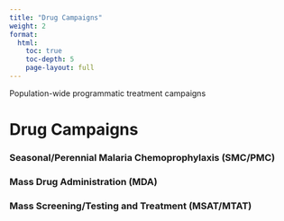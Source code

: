 ```yaml
---
title: "Drug Campaigns"
weight: 2
format: 
  html:
    toc: true
    toc-depth: 5
    page-layout: full
---
```


Population-wide programmatic treatment campaigns

# Drug Campaigns

### Seasonal/Perennial Malaria Chemoprophylaxis (SMC/PMC)

### Mass Drug Administration (MDA)

### Mass Screening/Testing and Treatment (MSAT/MTAT)